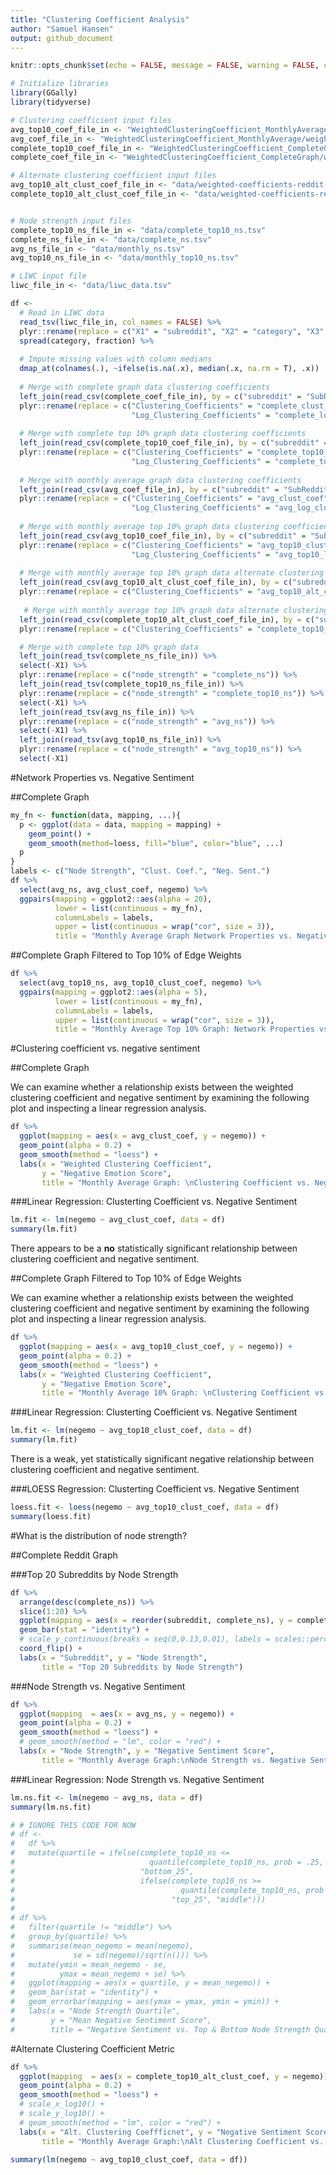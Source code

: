 ```yaml
---
title: "Clustering Coefficient Analysis"
author: "Samuel Hansen"
output: github_document
---
```


```r
knitr::opts_chunk$set(echo = FALSE, message = FALSE, warning = FALSE, cache = TRUE)
```

```r
# Initialize libraries 
library(GGally)
library(tidyverse)

# Clustering coefficient input files 
avg_top10_coef_file_in <- "WeightedClusteringCoefficient_MonthlyAverageTop10/weightedClusteringCoefficients.csv"
avg_coef_file_in <- "WeightedClusteringCoefficient_MonthlyAverage/weightedClusteringCoefficients.csv"
complete_top10_coef_file_in <- "WeightedClusteringCoefficient_CompleteGraphTop10/weightedClusteringCoefficients.csv"
complete_coef_file_in <- "WeightedClusteringCoefficient_CompleteGraph/weightedClusteringCoefficients.csv"

# Alternate clustering coefficient input files
avg_top10_alt_clust_coef_file_in <- "data/weighted-coefficients-reddit-monthly-average-top10.csv"
complete_top10_alt_clust_coef_file_in <- "data/weighted-coefficients-reddit-top10.csv"


# Node strength input files 
complete_top10_ns_file_in <- "data/complete_top10_ns.tsv"
complete_ns_file_in <- "data/complete_ns.tsv"
avg_ns_file_in <- "data/monthly_ns.tsv"			
avg_top10_ns_file_in <- "data/monthly_top10_ns.tsv"

# LIWC input file 
liwc_file_in <- "data/liwc_data.tsv"

df <-
  # Read in LIWC data 
  read_tsv(liwc_file_in, col_names = FALSE) %>%
  plyr::rename(replace = c("X1" = "subreddit", "X2" = "category", "X3" = "fraction")) %>%
  spread(category, fraction) %>%
  
  # Impute missing values with column medians 
  dmap_at(colnames(.), ~ifelse(is.na(.x), median(.x, na.rm = T), .x))  %>%
  
  # Merge with complete graph data clustering coefficients 
  left_join(read_csv(complete_coef_file_in), by = c("subreddit" = "SubReddit_Name")) %>%
  plyr::rename(replace = c("Clustering_Coefficients" = "complete_clust_coef", 
                           "Log_Clustering_Coefficients" = "complete_log_clust_coef")) %>%
  
  # Merge with complete top 10% graph data clustering coefficients 
  left_join(read_csv(complete_top10_coef_file_in), by = c("subreddit" = "SubReddit_Name")) %>%
  plyr::rename(replace = c("Clustering_Coefficients" = "complete_top10_clust_coef", 
                           "Log_Clustering_Coefficients" = "complete_top10_log_clust_coef")) %>%
  
  # Merge with monthly average graph data clustering coefficients 
  left_join(read_csv(avg_coef_file_in), by = c("subreddit" = "SubReddit_Name")) %>%
  plyr::rename(replace = c("Clustering_Coefficients" = "avg_clust_coef", 
                           "Log_Clustering_Coefficients" = "avg_log_clust_coef")) %>%
  
  # Merge with monthly average top 10% graph data clustering coefficients 
  left_join(read_csv(avg_top10_coef_file_in), by = c("subreddit" = "SubReddit_Name")) %>%
  plyr::rename(replace = c("Clustering_Coefficients" = "avg_top10_clust_coef", 
                           "Log_Clustering_Coefficients" = "avg_top10_log_clust_coef")) %>%
  
  # Merge with monthly average top 10% graph data alternate clustering coefficients 
  left_join(read_csv(avg_top10_alt_clust_coef_file_in), by = c("subreddit" = "SubReddit_Name")) %>%
  plyr::rename(replace = c("Clustering_Coefficients" = "avg_top10_alt_clust_coef")) %>%
  
   # Merge with monthly average top 10% graph data alternate clustering coefficients 
  left_join(read_csv(complete_top10_alt_clust_coef_file_in), by = c("subreddit" = "SubReddit_Name")) %>%
  plyr::rename(replace = c("Clustering_Coefficients" = "complete_top10_alt_clust_coef")) %>%

  # Merge with complete top 10% graph data 
  left_join(read_tsv(complete_ns_file_in)) %>%
  select(-X1) %>%
  plyr::rename(replace = c("node_strength" = "complete_ns")) %>% 
  left_join(read_tsv(complete_top10_ns_file_in)) %>%
  plyr::rename(replace = c("node_strength" = "complete_top10_ns")) %>% 
  select(-X1) %>%
  left_join(read_tsv(avg_ns_file_in)) %>%
  plyr::rename(replace = c("node_strength" = "avg_ns")) %>% 
  select(-X1) %>%
  left_join(read_tsv(avg_top10_ns_file_in)) %>%
  plyr::rename(replace = c("node_strength" = "avg_top10_ns")) %>% 
  select(-X1)
```

#Network Properties vs. Negative Sentiment 

##Complete Graph 
```r
my_fn <- function(data, mapping, ...){
  p <- ggplot(data = data, mapping = mapping) + 
    geom_point() + 
    geom_smooth(method=loess, fill="blue", color="blue", ...) 
  p
}
labels <- c("Node Strength", "Clust. Coef.", "Neg. Sent.")
df %>%
  select(avg_ns, avg_clust_coef, negemo) %>%
  ggpairs(mapping = ggplot2::aes(alpha = 20),
          lower = list(continuous = my_fn),
          columnLabels = labels,
          upper = list(continuous = wrap("cor", size = 3)),
          title = "Monthly Average Graph Network Properties vs. Negative Sentiment")
```

##Complete Graph Filtered to Top 10% of Edge Weights
```r
df %>%
  select(avg_top10_ns, avg_top10_clust_coef, negemo) %>%
  ggpairs(mapping = ggplot2::aes(alpha = 5),
          lower = list(continuous = my_fn),
          columnLabels = labels,
          upper = list(continuous = wrap("cor", size = 3)),
          title = "Monthly Average Top 10% Graph: Network Properties vs. Negative Sentiment")
```

#Clustering coefficient vs. negative sentiment

##Complete Graph 

We can examine whether a relationship exists between the weighted clustering
coefficient and negative sentiment by examining the following plot and 
inspecting a linear regression analysis. 
```r
df %>%
  ggplot(mapping = aes(x = avg_clust_coef, y = negemo)) +
  geom_point(alpha = 0.2) +
  geom_smooth(method = "loess") +
  labs(x = "Weighted Clustering Coefficient", 
       y = "Negative Emotion Score",
       title = "Monthly Average Graph: \nClustering Coefficient vs. Negative Sentiment") 
```

###Linear Regression: Clusterting Coefficient vs. Negative Sentiment 

```r
lm.fit <- lm(negemo ~ avg_clust_coef, data = df)
summary(lm.fit)
```

There appears to be a **no** statistically significant relationship
between clustering coefficient and negative sentiment. 

##Complete Graph Filtered to Top 10% of Edge Weights 

We can examine whether a relationship exists between the weighted clustering
coefficient and negative sentiment by examining the following plot and 
inspecting a linear regression analysis. 
```r
df %>%
  ggplot(mapping = aes(x = avg_top10_clust_coef, y = negemo)) +
  geom_point(alpha = 0.2) +
  geom_smooth(method = "loess") +
  labs(x = "Weighted Clustering Coefficient", 
       y = "Negative Emotion Score",
       title = "Monthly Average 10% Graph: \nClustering Coefficient vs. Negative Sentiment") 
```

###Linear Regression: Clusterting Coefficient vs. Negative Sentiment 

```r
lm.fit <- lm(negemo ~ avg_top10_clust_coef, data = df)
summary(lm.fit)
```

There is a weak, yet statistically significant negative relationship 
between clustering coefficient and negative sentiment. 

###LOESS Regression: Clusterting Coefficient vs. Negative Sentiment 

```r
loess.fit <- loess(negemo ~ avg_top10_clust_coef, data = df)
summary(loess.fit)
```

#What is the distribution of node strength? 

##Complete Reddit Graph 

###Top 20 Subreddits by Node Strength 
```r
df %>% 
  arrange(desc(complete_ns)) %>%
  slice(1:20) %>%
  ggplot(mapping = aes(x = reorder(subreddit, complete_ns), y = complete_ns)) +
  geom_bar(stat = "identity") +
  # scale_y_continuous(breaks = seq(0,0.13,0.01), labels = scales::percent) +
  coord_flip() +
  labs(x = "Subreddit", y = "Node Strength",
       title = "Top 20 Subreddits by Node Strength")
```

###Node Strength vs. Negative Sentiment 
```r
df %>%
  ggplot(mapping  = aes(x = avg_ns, y = negemo)) +
  geom_point(alpha = 0.2) +
  geom_smooth(method = "loess") +
  # geom_smooth(method = "lm", color = "red") + 
  labs(x = "Node Strength", y = "Negative Sentiment Score",
       title = "Monthly Average Graph:\nNode Strength vs. Negative Sentiment")
```

###Linear Regression: Node Strength vs. Negative Sentiment 

```r
lm.ns.fit <- lm(negemo ~ avg_ns, data = df)
summary(lm.ns.fit)
```


```r
# # IGNORE THIS CODE FOR NOW
# df <-
#   df %>%
#   mutate(quartile = ifelse(complete_top10_ns <=
#                              quantile(complete_top10_ns, prob = .25, na.rm = T),
#                            "bottom_25",
#                            ifelse(complete_top10_ns >=
#                                     quantile(complete_top10_ns, prob = .75, na.rm = T),
#                                   "top_25", "middle")))
# 
# df %>%
#   filter(quartile != "middle") %>%
#   group_by(quartile) %>%
#   summarise(mean_negemo = mean(negemo),
#             se = sd(negemo)/sqrt(n())) %>%
#   mutate(ymin = mean_negemo - se,
#          ymax = mean_negemo + se) %>%
#   ggplot(mapping = aes(x = quartile, y = mean_negemo)) +
#   geom_bar(stat = "identity") +
#   geom_errorbar(mapping = aes(ymax = ymax, ymin = ymin)) +
#   labs(x = "Node Strength Quartile",
#        y = "Mean Negative Sentiment Score",
#        title = "Negative Sentiment vs. Top & Bottom Node Strength Quartiles")
```


#Alternate Clustering Coefficient Metric 

```r
df %>%
  ggplot(mapping  = aes(x = complete_top10_alt_clust_coef, y = negemo)) +
  geom_point(alpha = 0.2) +
  geom_smooth(method = "loess") +
  # scale_x_log10() +
  # scale_y_log10() +
  # geom_smooth(method = "lm", color = "red") + 
  labs(x = "Alt. Clustering Coeffficnet", y = "Negative Sentiment Score",
       title = "Monthly Average Graph:\nAlt Clustering Coefficient vs. Negative Sentiment")
```


```r
summary(lm(negemo ~ avg_top10_clust_coef, data = df))
```

